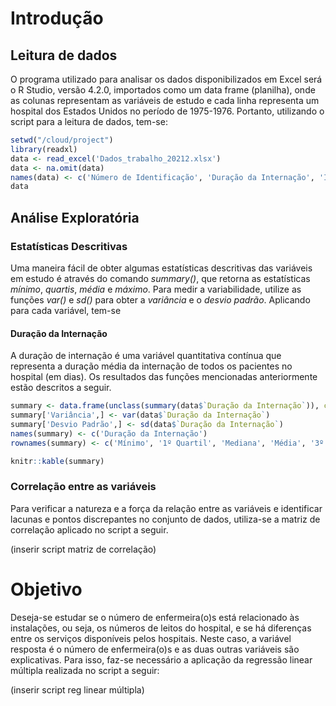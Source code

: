 <!-- % File : rev_literatura.tex -->

\chapter{Capitulo}

<!-- %%%%%%%%%%%%%%%%%%%%%%%%%%%%%%%%%%%%%%%%%%%%%%%%%%%%%%%%%%%%%%%%%%%%%%%%%%%%%%%%%%%%%%%%%%%%%%%%%%%%%%%%%%% -->

<!-- %%%%%%%%%%%%%%%%%%%%%%%%%%%%%%%%%%%% AFAZERES_DOM %%%%%%%%%%%%%%%%%%%%%%%%%%%%%%%%%%%%%%%%%%%%%%%%%%%%%%%%% -->

<!-- %%%%%%%%%%%%%%%%%%%%%%%%%%%%%%%%%%%%%%%%%%%%%%%%%%%%%%%%%%%%%%%%%%%%%%%%%%%%%%%%%%%%%%%%%%%%%%%%%%%%%%%%%%% -->

# Introdução

## Leitura de dados

O programa utilizado para analisar os dados disponibilizados em Excel será o R Studio, versão 4.2.0, importados como um data frame (planilha), onde as colunas representam as variáveis de estudo e cada linha representa um hospital dos Estados Unidos no período de 1975-1976. Portanto, utilizando o script para a leitura de dados, tem-se:

```r
setwd("/cloud/project")
library(readxl)
data <- read_excel('Dados_trabalho_20212.xlsx')
data <- na.omit(data)
names(data) <- c('Número de Identificação', 'Duração da Internação', 'Idade', 'Risco de Infecção', 'Proporção de Culturas de Rotina', 'Proporção de Raio-X de Tórax de Rotina', 'Número de leitos', 'Filiação a Escola de Medicina', 'Região', 'Média diária de pacientes', 'Número de enfermeiro(s)', 'Facilidades e serviços disponíveis')
data
```

## Análise Exploratória

### Estatísticas Descritivas

Uma maneira fácil de obter algumas estatísticas descritivas das variáveis em estudo é através do comando *summary()*, que retorna as estatísticas *mínimo*, *quartis*, *média* e *máximo*. Para medir a variabilidade, utilize as funções *var()* e *sd()* para obter a *variância* e o *desvio padrão*. Aplicando para cada variável, tem-se

#### Duração da Internação

A duração de internação é uma variável quantitativa contínua que representa a duração média da internação de todos os pacientes no hospital (em dias). Os resultados das funções mencionadas anteriormente estão descritos a seguir.

```r
summary <- data.frame(unclass(summary(data$`Duração da Internação`)), check.names = FALSE, stringsAsFactors = FALSE)
summary['Variância',] <- var(data$`Duração da Internação`)
summary['Desvio Padrão',] <- sd(data$`Duração da Internação`)
names(summary) <- c('Duração da Internação')
rownames(summary) <- c('Mínimo', '1º Quartil', 'Mediana', 'Média', '3º Quartil', 'Máximo', 'Variância', 'Desvio Padrão')

knitr::kable(summary)
```

### Correlação entre as variáveis

Para verificar a natureza e a força da relação entre as variáveis e identificar lacunas e pontos discrepantes no conjunto de dados, utiliza-se a matriz de correlação aplicado no script a seguir.

(inserir script matriz de correlação)

# Objetivo

Deseja-se estudar se o número de enfermeira(o)s está relacionado às instalações, ou seja, os números de leitos do hospital, e se há diferenças entre os serviços disponíveis pelos hospitais. Neste caso, a variável resposta é o número de enfermeira(o)s e as duas outras variáveis são explicativas. Para isso, faz-se necessário a aplicação da regressão linear múltipla realizada no script a seguir:

(inserir script reg linear múltipla)

\section{Seção}
